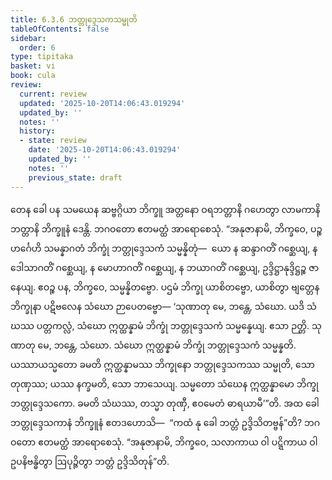 ```yaml
---
title: 6.3.6 ဘတ္တုဒ္ဒေသကသမ္မုတိ
tableOfContents: false
sidebar:
  order: 6
type: tipitaka
basket: vi
book: cula
review:
  current: review
  updated: '2025-10-20T14:06:43.019294'
  updated_by: ''
  notes: ''
  history:
  - state: review
    date: '2025-10-20T14:06:43.019294'
    updated_by: ''
    notes: ''
    previous_state: draft
---
```



<DynamicBreadcrumb />


<ReviewStatus review={frontmatter.review} showDetails={true} />

<HypothesisAnnotation frontmatter={frontmatter} />

<Division number="326" book="cula" e="ch" v="4" p="330">

<Paragraph number="1431" book="cula">
တေန ခေါ ပန သမယေန ဆဗ္ဗဂ္ဂိယာ ဘိက္ခူ အတ္တနော ဝရဘတ္တာနိ ဂဟေတွာ လာမကာနိ ဘတ္တာနိ ဘိက္ခူနံ ဒေန္တိ. ဘဂဝတော ဧတမတ္ထံ အာရောစေသုံ. “အနုဇာနာမိ, ဘိက္ခဝေ, ပဉ္စဟင်္ဂေဟိ သမန္နာဂတံ ဘိက္ခုံ ဘတ္တုဒ္ဒေသကံ သမ္မန္နိတုံ—  ယော န ဆန္ဒာဂတိံ ဂစ္ဆေယျ, န ဒေါသာဂတိံ ဂစ္ဆေယျ, န မောဟာဂတိံ ဂစ္ဆေယျ, န ဘယာဂတိံ ဂစ္ဆေယျ, ဥဒ္ဒိဋ္ဌာနုဒ္ဒိဋ္ဌဉ္စ ဇာနေယျ. ဧဝဉ္စ ပန, ဘိက္ခဝေ, သမ္မန္နိတဗ္ဗော. ပဌမံ ဘိက္ခု ယာစိတဗ္ဗော, ယာစိတွာ ဗျတ္တေန ဘိက္ခုနာ ပဋိဗလေန သံဃော ဉာပေတဗ္ဗော—
</Paragraph>

<Paragraph number="1432" book="cula">
‘သုဏာတု မေ, ဘန္တေ, သံဃော. ယဒိ သံဃဿ ပတ္တကလ္လံ, သံဃော ဣတ္ထန္နာမံ ဘိက္ခုံ ဘတ္တုဒ္ဒေသကံ သမ္မန္နေယျ. ဧသာ ဉတ္တိ.
</Paragraph>

<Paragraph number="1433" book="cula">
သုဏာတု မေ, ဘန္တေ, သံဃော. သံဃော ဣတ္ထန္နာမံ ဘိက္ခုံ ဘတ္တုဒ္ဒေသကံ သမ္မန္နတိ. ယဿာယသ္မတော ခမတိ ဣတ္ထန္နာမဿ ဘိက္ခုနော ဘတ္တုဒ္ဒေသကဿ သမ္မုတိ, သော တုဏှဿ; ယဿ နက္ခမတိ, သော ဘာသေယျ.
</Paragraph>

<Paragraph number="1434" book="cula">
သမ္မတော သံဃေန ဣတ္ထန္နာမော ဘိက္ခု ဘတ္တုဒ္ဒေသကော. ခမတိ သံဃဿ, တသ္မာ တုဏှီ, ဧဝမေတံ ဓာရယာမီ’”တိ.
</Paragraph>

<Paragraph number="1435" book="cula">
အထ ခေါ ဘတ္တုဒ္ဒေသကာနံ ဘိက္ခူနံ ဧတဒဟောသိ—  “ကထံ နု ခေါ ဘတ္တံ ဥဒ္ဒိသိတဗ္ဗန်”တိ? ဘဂဝတော ဧတမတ္ထံ အာရောစေသုံ. “အနုဇာနာမိ, ဘိက္ခဝေ, သလာကာယ ဝါ ပဋ္ဋိကာယ ဝါ ဥပနိဗန္ဓိတွာ ဩပုဉ္ဇိတွာ ဘတ္တံ ဥဒ္ဒိသိတုန်”တိ.
</Paragraph>
</Division>